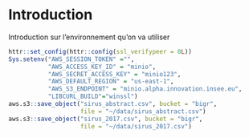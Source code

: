 # Introduction {#intro}

Introduction sur l'environnement qu'on va utiliser

```r
httr::set_config(httr::config(ssl_verifypeer = 0L))
Sys.setenv("AWS_SESSION_TOKEN" ="",
           "AWS_ACCESS_KEY_ID" = "minio",
           "AWS_SECRET_ACCESS_KEY" = "minio123",
           "AWS_DEFAULT_REGION" = "us-east-1",
           "AWS_S3_ENDPOINT" = "minio.alpha.innovation.insee.eu",
           "LIBCURL_BUILD"="winssl")
aws.s3::save_object("sirus_abstract.csv", bucket = "bigr",
                    file = "~/data/sirus_abstract.csv")
aws.s3::save_object("sirus_2017.csv", bucket = "bigr",
                    file = "~/data/sirus_2017.csv")
```

<!------

You can label chapter and section titles using `{#label}` after them, e.g., we can reference Chapter \@ref(intro). If you do not manually label them, there will be automatic labels anyway, e.g., Chapter \@ref(methods).

Figures and tables with captions will be placed in `figure` and `table` environments, respectively.

```r
par(mar = c(4, 4, .1, .1))
plot(pressure, type = 'b', pch = 19)
```

Reference a figure by its code chunk label with the `fig:` prefix, e.g., see Figure \@ref(fig:nice-fig). Similarly, you can reference tables generated from `knitr::kable()`, e.g., see Table \@ref(tab:nice-tab).

```r
knitr::kable(
  head(iris, 20), caption = 'Here is a nice table!',
  booktabs = TRUE
)
```

You can write citations, too. For example, we are using the **bookdown** package [@R-bookdown] in this sample book, which was built on top of R Markdown and **knitr** [@xie2015].
---->